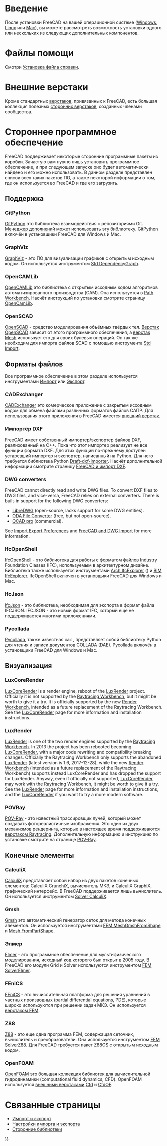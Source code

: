 <languages/>

<div class="mw-translate-fuzzy">
{{Docnav/ru
|[[Installing_on_Mac/ru|Установка на Mac]]
|[[Getting_started/ru|Начало работы]]
}}
</div>

{{TOCright}}

<span id="Introduction"></span>
=Введение= 

После установки FreeCAD на вашей операционной системе ([[Installing_on_Windows/ru|Windows]], [[Installing_on_Linux/ru|Linux]] или [[Installing_on_Mac/ru|Mac]]), вы можете рассмотреть возможность установки одного или нескольких из следующих дополнительных компонентов.

<span id="Help_files"></span>
=Файлы помощи=

Смотри [[Installing_Helpfile/ru|Установка файла справки]].

<span id="External_workbenches"></span>
=Внешние верстаки=

Кроме стандартных [[workbenches/ru|верстаков]], привязанных к FreeCAD, есть большая коллекция полезных [[External_workbenches|сторонних верстаков]], созданных членами сообщества.

<span id="Third_party_software"></span>
=Стороннее программное обеспечение=

FreeCAD поддерживает некоторые сторонние программные пакеты из коробки. Зачастую вам нужно лишь установить программное обеспечение, и при следующем запуске оно будет автоматически найдено и его можно использовать. В данном разделе представлен список всех таких пакетов ПО, а также некоторой информации о том, где он используется во FreeCAD и где его загрузить.

<span id="Support"></span>
==Поддержка==

===GitPython===

[https://github.com/gitpython-developers/GitPython GitPython] это библиотека взаимодействия с репозиториями Git. [[Std_AddonMgr/ru|Менеджер дополнений]] может использовать эту библиотеку. GitPython включён в установщики FreeCAD для Windows и Mac.

===GraphViz===

[https://www.graphviz.org GraphViz] - это ПО для визуализации графиков с открытым исходным кодом. Он используется инструментом [[Std_DependencyGraph/ru|Std DependencyGraph]].

===OpenCAMLib===

<div class="mw-translate-fuzzy">
[http://www.anderswallin.net/CAM OpenCAMLib] это библиотека с открытым исходным кодом алгоритмов автоматизированного производства (CAM). Она используется в [[Path_Workbench/ru|Path Workbench]]. Насчёт инструкций по установки смотрите страницу [[OpenCamLib/ru|OpenCamLib]].
</div>

===OpenSCAD===

[https://www.openscad.org OpenSCAD] - средство моделирования объёмных твёрдых тел. [[OpenSCAD_Workbench/ru|Верстак OpenSCAD]] зависит от этого программного обеспечения, а [[Mesh_Workbench/ru|верстак Mesh]] использует его для своих булевых операций. Он так же необходим для импорта файлов SCAD с помощью инструмента [[Std_Import/ru|Std Import]].

<span id="File_formats"></span>
==Форматы файлов==

Все программное обеспечение в этом разделе используется инструментами [[Std_Import/ru|Импорт]] или [[Std_Export/ru|Экспорт]].

===CADExchanger===

[https://cadexchanger.com CADExchanger] это комерческое приложение с закрытым исходным кодом для обмена файлами различных форматов файлов САПР. Для использования этого приложения в FreeCAD имеется [https://github.com/yorikvanhavre/CADExchanger внешний верстак].

<span id="DXF_Importer"></span>
===Импортёр DXF===

FreeCAD имеет собственный импортер/экспортер файлов DXF, реализованный на C++. Пока что этот импортер реализует не все функции формата DXF. Для этих функций по-прежнему доступен устаревший импортер и экспортер, написанный на Python. Для него требуется библиотека Python [https://github.com/yorikvanhavre/Draft-dxf-importer Draft-dxf-importer]. Насчёт дополнительной информации смотрите страницу [[FreeCAD_and_DXF_Import/ru|FreeCAD и импорт DXF]].

===DWG converters===

FreeCAD cannot directly read and write DWG files. To convert DXF files to DWG files, and vice-versa, FreeCAD relies on external converters. There is built-in support for the following DWG converters:
* [https://www.gnu.org/software/libredwg LibreDWG] (open-source, lacks support for some DWG entities).
* [https://www.opendesign.com/guestfiles/oda_file_converter ODA File Converter] (free, but not open-source).
* [https://qcad.org/en/qcad-command-line-tools#dwg2dwg QCAD pro] (commercial). {{Version|0.20}}

See [[Import_Export_Preferences#DWG|Import Export Preferences]] and [[FreeCAD_and_DWG_Import|FreeCAD and DWG Import]] for more information.

===IfcOpenShell===

[http://ifcopenshell.org IfcOpenShell] - это библиотека для работы с форматом файлов Industry Foundation Classes (IFC), используемым в архитектурном дизайне. Библиотека также используется инструментами [[Arch_IfcExplorer/ru|Arch IfcExplorer]] ({{VersionMinus|0.18}}) и [[BIM_IfcExplorer/ru|BIM IfcExplorer]]. IfcOpenShell включен в установщики FreeCAD для Windows и Mac.

===IfcJson===

[https://github.com/buildingSMART/ifcJSON IfcJson] - это библиотека, необходимая для экспорта в формат файла IFCJSON. IFCJSON - это новый формат IFC, который еще не поддерживается многими приложениями.

===Pycollada===

[https://github.com/pycollada/pycollada/releases Pycollada], также известная как {{incode|python-collada}}, представляет собой библиотеку Python для чтения и записи документов COLLADA (DAE). Pycollada включён в установщики 
FreeCAD для Windows и Mac.

<span id="Rendering"></span>
==Визуализация==

===LuxCoreRender===

[https://www.luxcorerender.org LuxCoreRender] is a render engine, reboot of the [[LuxRender|LuxRender]] project. Officially it is not supported by the [[Raytracing_Workbench|Raytracing Workbench]], but it might be worth to give it a try. It is officially supported by the new [https://github.com/FreeCAD/FreeCAD-render Render Workbench], intended as a future replacement of the Raytracing Workbench. See the [[LuxCoreRender|LuxCoreRender]] page for more information and installation instructions.

===LuxRender===

[https://luxcorerender.org/history/ LuxRender] is one of the two render engines supported by the [[Raytracing_Workbench|Raytracing Workbench]]. In 2013 the project has been rebooted becoming [[LuxCoreRender]], with a major code rewriting and compatibility breaking changes. Officially the Raytracing Workbench only supports the abandoned [[LuxRender|LuxRender]] (latest version is 1.6, 2017-12-28), while the new [https://github.com/FreeCAD/FreeCAD-render Render Workbench] (intended as a future replacement of the Raytracing Workbench) supports instead LuxCoreRender and has dropped the support for LuxRender. Anyway, even if officially not supported, [[LuxCoreRender|LuxCoreRender]] may work with the Raytracing Workbench, it might be worth to give it a try. See the [[LuxRender|LuxRender]] page for more information and installation instructions, and the [[LuxCoreRender|LuxCoreRender]] if you want to try a more modern software.

<span id="POV-Ray"></span>
===POVRay===

[https://www.povray.org POV-Ray] - это известный трассировщик лучей, который может создавать фотореалистичные изображения. Это один из двух механизмов рендеринга, которые в настоящее время поддерживаются [[Raytracing_Workbench/ru|верстаком Raytracing]]. Дополнительную информацию и инструкцию по установке смотрите на странице [[POV-Ray/ru|POV-Ray]].

<span id="Finite_element"></span>
==Конечные элементы==

===CalculiX===

<div class="mw-translate-fuzzy">
[http://calculix.de CalculiX] представляет собой набор из двух пакетов конечных элементов: CalculiX CrunchiX, вычислитель МКЭ, и CalculiX GraphiX, графический интерфейс. В FreeCAD поддерживается лишь вычислитель. Он используется инструментом [[FEM_SolverCalculiX/ru|Solver CalculiX]].
</div>

===Gmsh===

[http://gmsh.info Gmsh] это автоматический генератор сеток для метода конечных элементов. Он используется инструментами [[FEM_MeshGmshFromShape/ru|FEM MeshGmshFromShape]] и [[Mesh_FromPartShape/ru|Mesh FromPartShape]].

<span id="Elmer"></span>
===Элмер===

[https://www.csc.fi/web/elmer Elmer] - это программное обеспечение для мультифизического моделирования, исходный код которого был открыт в 2005 году. В FreeCAD его модули Grid и Solver используются инструментом [[FEM_SolverElmer/ru|FEM SolverElmer]].

===FEniCS===

[https://fenicsproject.org FEniCS] - это вычислительная платформа для решения уравнений в частных производных (partial differential equations, PDE), которые широко используются при решении задач МКЭ. Он используется [[FEM_Workbench/ru|верстаком FEM]].

===Z88===

[https://en.z88.de Z88] - это еще одна программа FEM, содержащая сеточник, вычислитель и преобразователи. Она используется инструментом [[FEM_SolverZ88/ru|FEM SolverZ88]]. Для FreeCAD требуется пакет Z88OS с открытым исходным кодом.

===OpenFOAM===

[https://openfoam.org OpenFOAM] это большая коллекция библиотек для вычислительной гидродинамики (computational fluid dynamics, CFD). OpenFOAM используется [[external_workbenches/ru|внешними верстаками]] [[Cfd_Workbench/ru|Cfd]] и [https://github.com/jaheyns/CfdOF CfdOF].

<span id="Related_pages"></span>
=Связанные страницы=

* [[Import_Export/ru|Импорт и экспорт]]
* [[Import_Export_Preferences/ru|Настройки импорта и экспорта]]
* [[Third Party Libraries/ru|Сторонние библиотеки]]


<div class="mw-translate-fuzzy">
{{Docnav/ru
|[[Installing_on_Mac/ru|Установка на Mac]]
|[[Getting_started/ru|Начало работы]]
}}
</div>

{{Userdocnavi{{#translation:}}}}